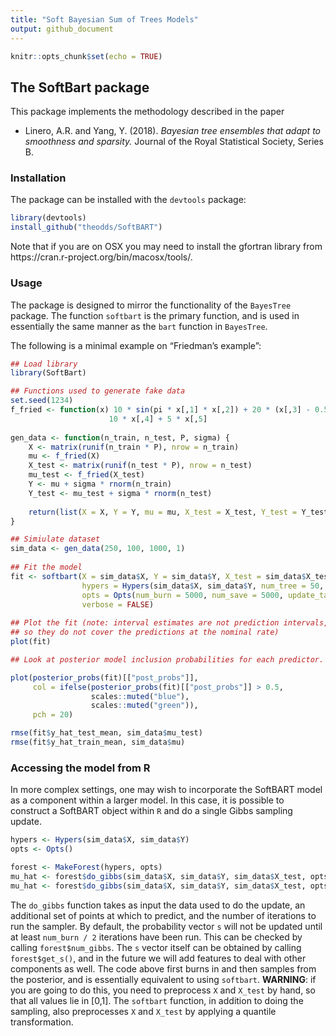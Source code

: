 ```yaml
---
title: "Soft Bayesian Sum of Trees Models"
output: github_document
---
```


```r
knitr::opts_chunk$set(echo = TRUE)
```

## The SoftBart package

This package implements the methodology described in the paper 

- Linero, A.R. and Yang, Y. (2018). *Bayesian tree ensembles that adapt to smoothness and sparsity.* Journal of the Royal Statistical Society, Series B.

### Installation

The package can be installed with the `devtools` package:
```r
library(devtools)
install_github("theodds/SoftBART")
```

Note that if you are on OSX you may need to install the gfortran library from
 https://cran.r-project.org/bin/macosx/tools/.
    
### Usage

The package is designed to mirror the functionality of the `BayesTree` package.
The function `softbart` is the primary function, and is used in essentially
the same manner as the `bart` function in `BayesTree`.

The following is a minimal example on "Friedman's example":


```r

## Load library
library(SoftBart)

## Functions used to generate fake data
set.seed(1234)
f_fried <- function(x) 10 * sin(pi * x[,1] * x[,2]) + 20 * (x[,3] - 0.5)^2 + 
                      10 * x[,4] + 5 * x[,5]
    
gen_data <- function(n_train, n_test, P, sigma) {
    X <- matrix(runif(n_train * P), nrow = n_train)
    mu <- f_fried(X)
    X_test <- matrix(runif(n_test * P), nrow = n_test)
    mu_test <- f_fried(X_test)
    Y <- mu + sigma * rnorm(n_train)
    Y_test <- mu_test + sigma * rnorm(n_test)
        
    return(list(X = X, Y = Y, mu = mu, X_test = X_test, Y_test = Y_test, mu_test = mu_test))
}

## Simiulate dataset
sim_data <- gen_data(250, 100, 1000, 1)
    
## Fit the model
fit <- softbart(X = sim_data$X, Y = sim_data$Y, X_test = sim_data$X_test, 
                hypers = Hypers(sim_data$X, sim_data$Y, num_tree = 50, temperature = 1),
                opts = Opts(num_burn = 5000, num_save = 5000, update_tau = TRUE), 
                verbose = FALSE)
    
## Plot the fit (note: interval estimates are not prediction intervals, 
## so they do not cover the predictions at the nominal rate)
plot(fit)

## Look at posterior model inclusion probabilities for each predictor. 

plot(posterior_probs(fit)[["post_probs"]], 
     col = ifelse(posterior_probs(fit)[["post_probs"]] > 0.5, 
                  scales::muted("blue"), 
                  scales::muted("green")), 
     pch = 20)

rmse(fit$y_hat_test_mean, sim_data$mu_test)
rmse(fit$y_hat_train_mean, sim_data$mu)
```

### Accessing the model from R

In more complex settings, one may wish to incorporate the SoftBART model as a component within a larger model. In this case, it is possible to construct a SoftBART object within `R` and do a single Gibbs sampling update.

```r
hypers <- Hypers(sim_data$X, sim_data$Y)
opts <- Opts()

forest <- MakeForest(hypers, opts)
mu_hat <- forest$do_gibbs(sim_data$X, sim_data$Y, sim_data$X_test, opts$num_burn)
mu_hat <- forest$do_gibbs(sim_data$X, sim_data$Y, sim_data$X_test, opts$num_save)
```

The `do_gibbs` function takes as input the data used to do the update, an additional set of points at which to predict, and the number of iterations to run the sampler. By default, the probability vector `s` will not be updated until at least `num_burn / 2` iterations have been run. This can be checked by calling `forest$num_gibbs`. The `s` vector itself can be obtained by calling `forest$get_s()`, and in the future we will add features to deal with other components as well. The code above first burns in and then samples from the posterior, and is essentially equivalent to using `softbart`. **WARNING**: if you are going to do this, you need to preprocess `X` and `X_test` by hand, so that all values lie in [0,1]. The `softbart` function, in addition to doing the sampling, also preprocesses `X` and `X_test` by applying a quantile transformation. 